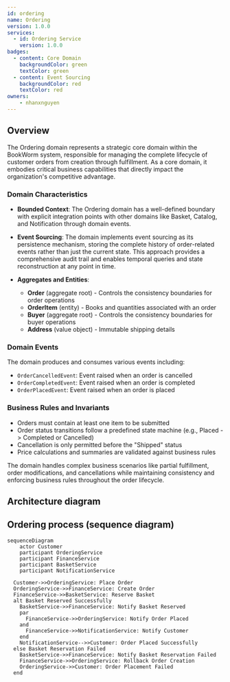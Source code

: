 ```yaml
---
id: ordering
name: Ordering
version: 1.0.0
services:
  - id: Ordering Service
    version: 1.0.0
badges:
  - content: Core Domain
    backgroundColor: green
    textColor: green
  - content: Event Sourcing
    backgroundColor: red
    textColor: red
owners:
    - nhanxnguyen
---
```


## Overview

The Ordering domain represents a strategic core domain within the BookWorm system, responsible for managing the complete lifecycle of customer orders from creation through fulfillment. As a core domain, it embodies critical business capabilities that directly impact the organization's competitive advantage.

<Tiles >
    <Tile icon="UserGroupIcon" href="/docs/users/nhanxnguyen" title="Contact the author" description="Any questions? Feel free to contact the owners" />
    <Tile icon="RectangleGroupIcon" href={`/visualiser/domains/${frontmatter.id}/${frontmatter.version}`} title={`${frontmatter.services.length} services are in this domain`} description="This service sends messages to downstream consumers" />
</Tiles>

### Domain Characteristics

- **Bounded Context**: The Ordering domain has a well-defined boundary with explicit integration points with other domains like Basket, Catalog, and Notification through domain events.

- **Event Sourcing**: The domain implements event sourcing as its persistence mechanism, storing the complete history of order-related events rather than just the current state. This approach provides a comprehensive audit trail and enables temporal queries and state reconstruction at any point in time.

- **Aggregates and Entities**:
  - **Order** (aggregate root) - Controls the consistency boundaries for order operations
  - **OrderItem** (entity) - Books and quantities associated with an order
  - **Buyer** (aggregate root) - Controls the consistency boundaries for buyer operations
  - **Address** (value object) - Immutable shipping details

### Domain Events

The domain produces and consumes various events including:

- `OrderCancelledEvent`: Event raised when an order is cancelled
- `OrderCompletedEvent`: Event raised when an order is completed
- `OrderPlacedEvent`: Event raised when an order is placed

### Business Rules and Invariants

- Orders must contain at least one item to be submitted
- Order status transitions follow a predefined state machine (e.g., Placed -> Completed or Cancelled)
- Cancellation is only permitted before the "Shipped" status
- Price calculations and summaries are validated against business rules

The domain handles complex business scenarios like partial fulfillment, order modifications, and cancellations while maintaining consistency and enforcing business rules throughout the order lifecycle.

## Architecture diagram

<NodeGraph />

<MessageTable format="all" limit={4} />

## Ordering process (sequence diagram)

```mermaid
sequenceDiagram
    actor Customer
    participant OrderingService
    participant FinanceService
    participant BasketService
    participant NotificationService

  Customer->>OrderingService: Place Order
  OrderingService->>FinanceService: Create Order
  FinanceService->>BasketService: Reserve Basket
  alt Basket Reserved Successfully
    BasketService->>FinanceService: Notify Basket Reserved
    par
      FinanceService->>OrderingService: Notify Order Placed
    and
      FinanceService->>NotificationService: Notify Customer
    end
    NotificationService-->>Customer: Order Placed Successfully
  else Basket Reservation Failed
    BasketService->>FinanceService: Notify Basket Reservation Failed
    FinanceService->>OrderingService: Rollback Order Creation
    OrderingService->>Customer: Order Placement Failed
  end
```
